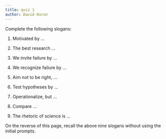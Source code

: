 ```yaml
---
title: quiz 1
author: David Huron
---
```



Complete the following slogans:

1.  Motivated by ...
    
    
    
2.  The best research ...
    
    
    
3.  We invite failure by ...
    
    
    
4.  We recognize failure by ...
    
    
    
5.  Aim not to be right, ...
    
    
    
6.  Test hypotheses by ...
    
    
    
7.  Operationalize, but ...
    
    
    
8.  Compare ...
    
    
    
9.  The rhetoric of science is ...
    
    
    

On the reverse of this page, recall the above nine slogans without
using the initial prompts.
